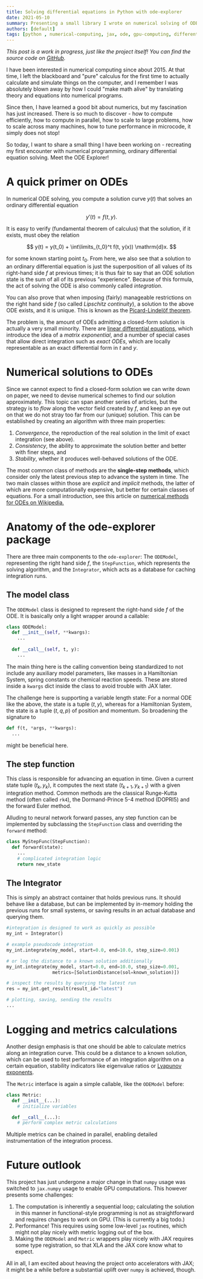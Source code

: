```yaml
---
title: Solving differential equations in Python with ode-explorer
date: 2021-05-10
summary: Presenting a small library I wrote on numerical solving of ODEs in Python.
authors: [default]
tags: [python , numerical-computing, jax, ode, gpu-computing, differential-equations]
---
```


*This post is a work in progress, just like the project itself! You can find the source code on [GitHub](https://github.com/nicholasjng/ode-explorer).*

I have been interested in numerical computing since about 2015. At that time, I left the blackboard and "pure" calculus for the first time to actually calculate and simulate things on the computer, and I remember I was absolutely blown away by how I could "make math alive" by translating theory and equations into numerical programs.

Since then, I have learned a good bit about numerics, but my fascination has just increased. There is so much to discover - how to compute efficiently, how to compute in parallel, how to scale to large problems, how to scale across many machines, how to tune performance in microcode, it simply does not stop! 

So today, I want to share a small thing I have been working on - recreating my first encounter with numerical programming, ordinary differential equation solving. Meet the ODE Explorer!

# A quick primer on ODEs

In numerical ODE solving, you compute a solution curve $y(t)$ that solves an ordinary differential equation

$$
y'(t) = f(t, y).
$$

It is easy to verify (fundamental theorem of calculus) that the solution, if it exists, must obey the relation

$$
y(t) = y(t_0) + \int\limits_{t_0}^t f(t, y(x)) \mathrm{d}x.
$$

for some known starting point $t_0$. From here, we also see that a solution to an ordinary differential equation is just the superposition of all values of its right-hand side $f$ at previous times; it is thus fair to say that an ODE solution state is the sum of all of its previous "experience". Because of this formula, the act of solving the ODE is also commonly called *integration*.

You can also prove that when imposing (fairly) manageable restrictions on the right hand side $f$ (so called *Lipschitz continuity*), a solution to the above ODE exists, and it is unique. This is known as the [Picard-Lindelöf theorem](https://en.wikipedia.org/wiki/Picard%E2%80%93Lindel%C3%B6f_theorem).

The problem is, the amount of ODEs admitting a closed-form solution is actually a very small minority. There are [linear differential equations](https://en.wikipedia.org/wiki/Linear_differential_equation), which introduce the idea of a *matrix exponential*, and a number of special cases that allow direct integration such as *exact ODEs*, which are locally representable as an exact differential form in $t$ and $y$.

# Numerical solutions to ODEs

Since we cannot expect to find a closed-form solution we can write down on paper, we need to devise numerical schemes to find our solution approximately. This topic can span another series of articles, but the strategy is to *flow* along the vector field created by $f$, and keep an eye out on that we do not stray too far from our (unique) solution. This can be established by creating an algorithm with three main properties:

1. *Convergence*, the reproduction of the real solution in the limit of exact integration (see above).
2. *Consistency*, the ability to approximate the solution better and better with finer steps, and
3. *Stability*, whether it produces well-behaved solutions of the ODE.

The most common class of methods are the **single-step methods**, which consider only the latest previous step to advance the system in time. The two main classes within those are *explicit* and *implicit* methods, the latter of which are more computationally expensive, but better for certain classes of equations. For a small introduction, see this article on [numerical methods for ODEs on Wikipedia.](https://en.wikipedia.org/wiki/Numerical_methods_for_ordinary_differential_equations)

# Anatomy of the ode-explorer package

There are three main components to the `ode-explorer`: The `ODEModel`, representing the right hand side $f$, the `StepFunction`, which represents the solving algorithm, and the `Integrator`, which acts as a database for caching integration runs.

## The model class

The `ODEModel` class is designed to represent the right-hand side $f$ of the ODE. It is basically only a light wrapper around a callable:

```python
class ODEModel:
  def __init__(self, **kwargs):
    ...
  
  def __call__(self, t, y):
    ...
```

The main thing here is the calling convention being standardized to not include any auxiliary model parameters, like masses in a Hamiltonian System, spring constants or chemical reaction speeds. These are stored inside a `kwargs` dict inside the class to avoid trouble with JAX later. 

The challenge here is supporting a variable length state: For a normal ODE like the above, the state is a tuple $(t, y)$, whereas for a Hamiltonian System, the state is a tuple $(t, q, p)$ of position and momentum. So broadening the signature to 

```py
def f(t, *args, **kwargs):
  ...
```

might be beneficial here.

## The step function

This class is responsible for advancing an equation in time. Given a current state tuple $(t_k, y_k)$, it computes the next state $(t_{k+1}, y_{k+1})$ with a given integration method. Common methods are the classical Runge-Kutta method (often called `rk4`), the Dormand-Prince 5-4 method (DOPRI5) and the forward Euler method. 

Alluding to neural network forward passes, any step function can be implemented by subclassing the `StepFunction` class and overriding the `forward` method:

```py
class MyStepFunc(StepFunction):
  def forward(state):
    ...
    # complicated integration logic
    return new_state
```

## The Integrator

This is simply an abstract container that holds previous runs. It should behave like a database, but can be implemented by in-memory holding the previous runs for small systems, or saving results in an actual database and querying them.

```py
#integration is designed to work as quickly as possible
my_int = Integrator()

# example pseudocode integration
my_int.integrate(my_model, start=0.0, end=10.0, step_size=0.001)

# or log the distance to a known solution additionally
my_int.integrate(my_model, start=0.0, end=10.0, step_size=0.001,
                 metrics=[SolutionDistance(sol=known_solution)])

# inspect the results by querying the latest run
res = my_int.get_result(result_id="latest")

# plotting, saving, sending the results
...
```

# Logging and metrics calculations

Another design emphasis is that one should be able to calculate metrics along an integration curve. This could be a distance to a known solution, which can be used to test performance of an integration algorithm on a certain equation, stability indicators like eigenvalue ratios or [Lyapunov exponents](https://en.wikipedia.org/wiki/Lyapunov_exponent).

The `Metric` interface is again a simple callable, like the `ODEModel` before:

```py
class Metric:
  def __init__(...):
    # initialize variables

  def __call__(...):
    # perform complex metric calculations
```

Multiple metrics can be chained in parallel, enabling detailed instrumentation of the integration process.

# Future outlook

This project has just undergone a major change in that `numpy` usage was switched to `jax.numpy` usage to enable GPU computations. This however presents some challenges:

1. The computation is inherently a sequential loop; calculating the solution in this manner in functional-style programming is not as straightforward and requires changes to work on GPU. (This is currently a big todo.)
2. Performance! This requires using some low-level `jax` routines, which might not play nicely with metric logging out of the box.
3. Making the `ODEModel` and `Metric` wrappers play nicely with JAX requires some type registration, so that XLA and the JAX core know what to expect.

All in all, I am excited about heaving the project onto accelerators with JAX; it might be a while before a substantial uplift over `numpy` is achieved, though.